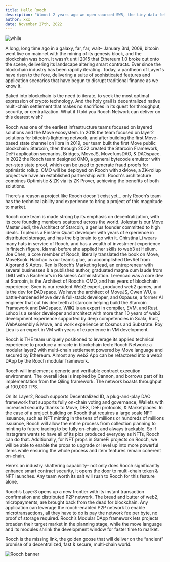 ```yaml
---
title: Hello Rooch
description: "Almost 2 years ago we open sourced SWR, the tiny data-fetching React library that people love. Today we are reaching another milestone: the 1.0 version of SWR."
author: xxx
date: November 27th, 2022
---
```


![while](/img/rooch_black_combine.png)

A long, long time ago in a galaxy, far, far, wait– January 3rd, 2009, bitcoin went live on mainnet with the mining of its genesis block, and the blockchain was born. It wasn’t until 2015 that Ethereum 1.0 broke out onto the scene, delivering its landscape altering smart contracts. Ever since the blockchain industry has been rapidly iterating. Today, a pantheon of Layer1s have risen to the fore, delivering a suite of sophisticated features and application scenarios that have begun to disrupt traditional finance as we know it.

Baked into blockchain is the need to iterate, to seek the most optimal expression of crypto technology. And the holy grail is decentralized native multi-chain settlement that makes no sacrifices in its quest for throughput, security, or centralization. What if I told you Rooch Network can deliver on this dearest wish?

Rooch was one of the earliest infrastructure teams focused on layered solutions and the Move ecosystem. In 2018 the team focused on layer2 solutions for bitcoin’s lightning network, and after building the first Move-based state channel on libra in 2019, our team built the first Move public blockchain: Starcoin, then through 2022 created the Starcoin Framework, DeFi application scenarios, Bridges, MoveJS, MovefunsDAO, & DAOspace. In 2022 the Rooch team designed OMO, a general bytecode emulator with per-step state proof, which can be used to generate fraud proofs for optimistic rollup. OMO will be deployed on Rooch with zkMove, a ZK-rollup project we have an established partnership with. Rooch's architecture combines Optimistic & ZK via its ZK Prover, achieving the benefits of both solutions.

There’s a reason a project like Rooch doesn’t exist yet… only Rooch’s team has the technical ability and experience to bring a project of this magnitude to market.

Rooch core team is made strong by its emphasis on decentralization, with its core founding members scattered across the world. Jolestar is our Move Master Jedi, the Architect of Starcoin, a genius founder committed to high ideals. Triplex is a Einstein Quant developer with years of experience in distributed storage, and has the big brain to go with it. Chirstina Li wears many hats in service of Rooch, and has a wealth of investment experience in fintech (figure, klarna) before she applied her skills to web3 at Helium. Joe Chen, a core member of Rooch, literally translated the book on Move, MoveBook. Haichao is our team’s glue, an accomplished DevRel from Algorand & Aptos. Ren is Rooch’s Marketing lead, an entrepreneur with several businesses & a published author, graduated magna cum laude from LMU with a Bachelor’s in Business Administration. Lerencao was a core dev at Starcoin, is the Architect of Rooch’s OMO, and has years of blockchain experience. Sven is our resident Web2 expert, produced web2 games, and is the dev for DAOspace. We have the architect of MoveJS, Owen WU, a battle-hardened Move dev & full-stack developer, and 0xpause, a former AI engineer that cut his dev teeth at starcoin helping build the Starcoin Framework and DAOspace. WillQ is an expert in compiler, EVM, and Rust. Lshoo is a senior developer and architect with more than 10 years of web2 development experience supported by deep competencies in Scala, Rust, WebAssembly & Move, and work experience at Cosmos and Substrate. Roy Lieu is an expert in VM with years of experience in VM development.

Rooch is THE team uniquely positioned to leverage its applied technical experience to produce a miracle in blockchain tech: Rooch Network: a modular layer2 with multi-chain settlement powered by Move language and secured by Ethereum. Almost any web2 App can be refactored into a web3 DApp by the Rooch modular framework.

Rooch will implement a generic and verifiable contract execution environment. The overall idea is inspired by Cannon, and borrows part of its implementation from the Qiling framework. The network boasts throughput at 100,000 TPS.

On its Layer2, Rooch supports Decentralized ID, a plug-and-play DAO framework that supports fully on-chain voting and governance, Wallets with increased security thanks to Move, DEX, DeFi protocols, & Marketplaces. In the case of a project building on Rooch that requires a large scale NFT issuance, such as NFT minting in the tens of millions or hundreds of millions issuance, Rooch will allow the entire process from collection planning to minting to future trading to be fully on-chain, and always trackable. So if Instagram wants to have all of its pics produced everyday as NFTs, Rooch can do that. Additionally, for NFT props in GameFi projects on Rooch, we will be able to enable the props to upgrade or level up into more powerful items while ensuring the whole process and item features remain coherent on-chain.

Here’s an industry shattering capability–  not only does Rooch significantly enhance smart contract security, it opens the door to multi-chain token & NFT launches. Any team worth its salt will rush to Rooch for this feature alone.

Rooch’s Layer3 opens up a new frontier with its instant transaction confirmation and distributed P2P network. The bread and butter of web2, micropayments, are brought back from the dead for blockchain. Any application can leverage the rooch-enabled P2P network to enable microtransactions, all they have to do is pay the network fee per byte, no proof of storage required. Rooch’s Modular DApp framework lets projects broaden their target market in the planning stage, while the move language and its modules shrink the development window for faster time to market. 

Rooch is the missing link, the golden goose that will deliver on the “ancient” promise of a decentralized, fast & secure, multi-chain world.

![Rooch banner](/img/rooch-banner.png)
